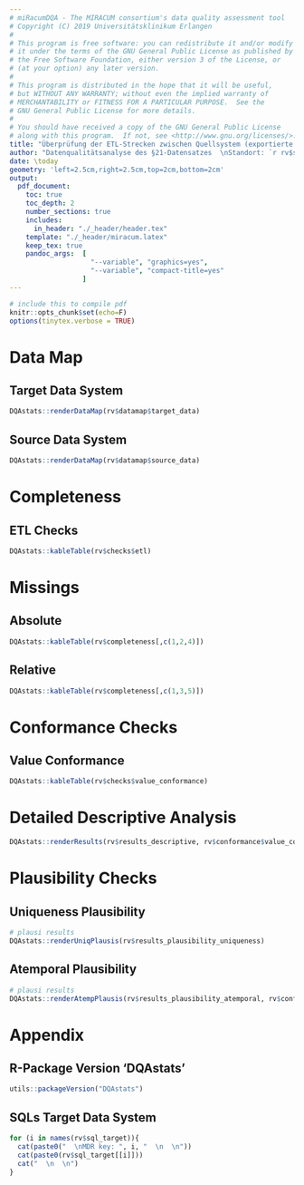 ```yaml
---
# miRacumDQA - The MIRACUM consortium's data quality assessment tool
# Copyright (C) 2019 Universitätsklinikum Erlangen
#
# This program is free software: you can redistribute it and/or modify
# it under the terms of the GNU General Public License as published by
# the Free Software Foundation, either version 3 of the License, or
# (at your option) any later version.
#
# This program is distributed in the hope that it will be useful,
# but WITHOUT ANY WARRANTY; without even the implied warranty of
# MERCHANTABILITY or FITNESS FOR A PARTICULAR PURPOSE.  See the
# GNU General Public License for more details.
#
# You should have received a copy of the GNU General Public License
# along with this program.  If not, see <http://www.gnu.org/licenses/>.
title: "Überprüfung der ETL-Strecken zwischen Quellsystem (exportierte §21 Rohdaten) und Zielsystem (`r rv$db_target` Forschungsdatenrepository)  \nZeitraum `r rv$time_interval$start` bis `r rv$time_interval$end`"
author: "Datenqualitätsanalyse des §21-Datensatzes  \nStandort: `r rv$sitename`"
date: \today
geometry: 'left=2.5cm,right=2.5cm,top=2cm,bottom=2cm' 
output: 
  pdf_document:
    toc: true
    toc_depth: 2
    number_sections: true
    includes:
      in_header: "./_header/header.tex"
    template: "./_header/miracum.latex"
    keep_tex: true
    pandoc_args:  [
                    "--variable", "graphics=yes",
                    "--variable", "compact-title=yes"
                  ]
---
```


```r
# include this to compile pdf
knitr::opts_chunk$set(echo=F)
options(tinytex.verbose = TRUE)
```

\newpage

# Data Map

## Target Data System

```r
DQAstats::renderDataMap(rv$datamap$target_data)
```

## Source Data System

```r
DQAstats::renderDataMap(rv$datamap$source_data)
```

# Completeness 

## ETL Checks

```r
DQAstats::kableTable(rv$checks$etl)
```

# Missings

## Absolute 

```r
DQAstats::kableTable(rv$completeness[,c(1,2,4)])
```

## Relative  

```r
DQAstats::kableTable(rv$completeness[,c(1,3,5)])
```

# Conformance Checks

## Value Conformance

```r
DQAstats::kableTable(rv$checks$value_conformance)
```


\newpage

# Detailed Descriptive Analysis

```r
DQAstats::renderResults(rv$results_descriptive, rv$conformance$value_conformance)
```

\newpage

# Plausibility Checks

## Uniqueness Plausibility

```r
# plausi results
DQAstats::renderUniqPlausis(rv$results_plausibility_uniqueness)
```

## Atemporal Plausibility 

```r
# plausi results
DQAstats::renderAtempPlausis(rv$results_plausibility_atemporal, rv$conformance$value_conformance)
```

\newpage

# Appendix

## R-Package Version 'DQAstats' 

```r
utils::packageVersion("DQAstats")
```


## SQLs Target Data System  

```r
for (i in names(rv$sql_target)){
  cat(paste0("  \nMDR key: ", i, "  \n  \n"))
  cat(paste0(rv$sql_target[[i]]))
  cat("  \n  \n")
}
```

